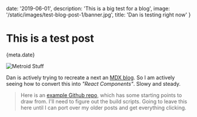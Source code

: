 
date: '2019-06-01',
description: 'This is a big test for a blog',
image: '/static/images/test-blog-post-1/banner.jpg',
title: 'Dan is testing right now'
}


# This is a test post

<Date>{meta.date}</Date>

![Metroid Stuff](/static/images/test-blog-post-1/banner.jpg)

Dan is actively trying to recreate a next an [MDX blog](https://mdxjs.com/getting-started/next/).
So I am actively seeing how to convert this into _"React Components"_. Slowy and steady.

> Here is an [example Github repo](https://github.com/messa/nextjs-mdx-blog-example), which has some starting points to draw from.
I'll need to figure out the build scripts.
Going to leave this here until I can port over my older posts and get everything clicking.